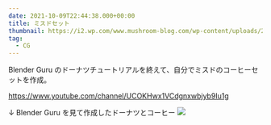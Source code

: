 ```yaml
---
date: 2021-10-09T22:44:38.000+00:00
title: ミスドセット
thumbnail: https://i2.wp.com/www.mushroom-blog.com/wp-content/uploads/2021/10/mister-donut-coffee-set.png?w=1920&ssl=1
tag:
  - CG
---
```


Blender Guru のドーナツチュートリアルを終えて、自分でミスドのコーヒーセットを作成。

https://www.youtube.com/channel/UCOKHwx1VCdgnxwbjyb9Iu1g

↓ Blender Guru を見て作成したドーナツとコーヒー
![](https://i1.wp.com/www.mushroom-blog.com/wp-content/uploads/2021/10/donut-process.png?w=2280&ssl=1)
